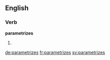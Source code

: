 ==English==

===Verb===
'''parametrizes'''

# {{en-third-person singular of|parametrize}}

[[de:parametrizes]]
[[fr:parametrizes]]
[[sv:parametrizes]]